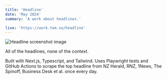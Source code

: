 ```yaml
---
title: 'Headline'
date: 'May 2024'
summary: 'A work about headlines.'

live: 'https://work.tom.so/headline'
---
```


<Image
	src='/headline.png'
	width={700}
	height={300}
	alt='Headline screenshot image'
	className='py-4'
/>

All of the headlines, none of the context.

Built with Next.js, Typescript, and Tailwind. Uses Playwright tests and GitHub Actions to scrape the
top headline from NZ Herald, RNZ, 1News, The Spinoff, Business Desk et al. once every day.
